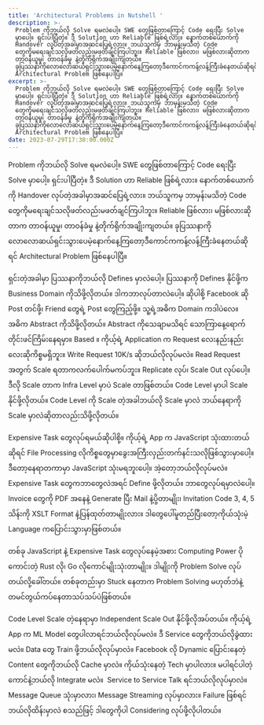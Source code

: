 ```yaml
---
title: 'Architectural Problems in Nutshell '
description: >-
  Problem ကိုဘယ်လို Solve ရမလဲပေါ့။ SWE တွေဖြစ်တာကြောင့် Code ရေးပြီး Solve
  မှာပေါ့။ ရှင်းပါပြီတဲ့။ ဒီ Solution ဟာ Reliable ဖြစ်ရဲ့လား။ နောက်တစ်ယောက်ကို
  Handover လုပ်တဲ့အခါမှာအဆင်ပြေရဲ့လား။ ဘယ်သူကမှ ဘာမှန်းမသိတဲ့ Code
  တွေကိုမရေးချင်သလိုဖတ်လည်းမဖတ်ချင်ကြပါဘူး။ Reliable ဖြစ်လား၊ မဖြစ်လားဆိုတာက
  တာဝန်ယူမှု၊ တာဝန်ခံမှု နဲ့တိုက်ရိုက်အချိုးကျတယ်။
  ခုပြဿနာကိုလောလောဆယ်ရှင်းသွားပေမဲ့နောက်နေ့ကြတော့ဒီကောင်ကကန့်လန့်ကြီးခံနေတယ်ဆိုရင်
  Architectural Problem ဖြစ်နေပါပြီ။
excerpt: >-
  Problem ကိုဘယ်လို Solve ရမလဲပေါ့။ SWE တွေဖြစ်တာကြောင့် Code ရေးပြီး Solve
  မှာပေါ့။ ရှင်းပါပြီတဲ့။ ဒီ Solution ဟာ Reliable ဖြစ်ရဲ့လား။ နောက်တစ်ယောက်ကို
  Handover လုပ်တဲ့အခါမှာအဆင်ပြေရဲ့လား။ ဘယ်သူကမှ ဘာမှန်းမသိတဲ့ Code
  တွေကိုမရေးချင်သလိုဖတ်လည်းမဖတ်ချင်ကြပါဘူး။ Reliable ဖြစ်လား၊ မဖြစ်လားဆိုတာက
  တာဝန်ယူမှု၊ တာဝန်ခံမှု နဲ့တိုက်ရိုက်အချိုးကျတယ်။
  ခုပြဿနာကိုလောလောဆယ်ရှင်းသွားပေမဲ့နောက်နေ့ကြတော့ဒီကောင်ကကန့်လန့်ကြီးခံနေတယ်ဆိုရင်
  Architectural Problem ဖြစ်နေပါပြီ။
date: 2023-07-29T17:30:00.000Z
---
```


Problem ကိုဘယ်လို Solve ရမလဲပေါ့။ SWE တွေဖြစ်တာကြောင့် Code ရေးပြီး Solve မှာပေါ့။ ရှင်းပါပြီတဲ့။ ဒီ Solution ဟာ Reliable ဖြစ်ရဲ့လား။ နောက်တစ်ယောက်ကို Handover လုပ်တဲ့အခါမှာအဆင်ပြေရဲ့လား။ ဘယ်သူကမှ ဘာမှန်းမသိတဲ့ Code တွေကိုမရေးချင်သလိုဖတ်လည်းမဖတ်ချင်ကြပါဘူး။ Reliable ဖြစ်လား၊ မဖြစ်လားဆိုတာက တာဝန်ယူမှု၊ တာဝန်ခံမှု နဲ့တိုက်ရိုက်အချိုးကျတယ်။ ခုပြဿနာကိုလောလောဆယ်ရှင်းသွားပေမဲ့နောက်နေ့ကြတော့ဒီကောင်ကကန့်လန့်ကြီးခံနေတယ်ဆိုရင် Architectural Problem ဖြစ်နေပါပြီ။


ရှင်းတဲ့အခါမှာ ပြဿနာကိုဘယ်လို Defines မှာလဲပေါ့။ ပြဿနာကို Defines နိုင်ဖို့က Business Domain ကိုသိဖို့လိုတယ်။ ဒါကဘာလုပ်တာလဲပေါ့။ ဆိုပါစို့ Facebook ဆို Post တင်ဖို့၊ Friend တွေရဲ့ Post တွေကြည့်ဖို့‌။ သူ့ရဲ့အဓိက Domain ကဒါပဲလေ။ အဓိက Abstract ကိုသိဖို့လိုတယ်။ Abstract ကိုသေချာမသိရင် သောကြာနေ့ရောက်တိုင်းဖင်ကြိမ်းနေရမှာ။ Based ။
ကိုယ့်ရဲ့ Application က Request လေးနည်းနည်းလေးဆိုကိစ္စမရှိဘူး။ Write Request 10K/s ဆိုဘယ်လိုလုပ်မလဲ။ Read Request အတွက် Scale ရတာကလက်ပေါက်မကပ်ဘူး။ Replicate လုပ်၊ Scale Out လုပ်ပေါ့။ ဒီလို Scale တာက Infra Level မှာပဲ Scale တာဖြစ်တယ်။ Code Level မှာပါ Scale နိုင်ဖို့လိုတယ်။ Code Level ကို Scale တဲ့အခါဘယ်လို Scale မှာလဲ ဘယ်နေရာကို Scale မှာလဲဆိုတာလည်းသိဖို့လိုတယ်။


Expensive Task တွေလုပ်ရမယ်ဆိုပါစို့။ ကိုယ့်ရဲ့ App က JavaScript သုံးထားတယ်ဆိုရင် File Processing လိုကိစ္စတွေမှာခွေးအကြီးလှည်းတက်နင်းသလိုဖြစ်သွားမှာပေါ့။ ဒီတော့နေရာတကာမှာ JavaScript သုံးမရဘူးပေါ့။ အဲ့တော့ဘယ်လိုလုပ်မလဲ။ Expensive Task တွေကဘာတွေလဲအရင် Define ဖို့လိုတယ်။ ဘာတွေလုပ်ရမှာလဲပေါ့။ Invoice တွေကို PDF အနေနဲ့ Generate ပြီး Mail နဲ့ပို့တာမျိုး၊ Invitation Code 3, 4, 5 သိန်းကို XSLT Format နဲ့ပြန်ထုတ်တာမျိုးလား။ ဒါတွေပေါ်မူတည်ပြီးတော့ကိုယ်သုံးမဲ့ Language ကပြောင်းသွားမှာဖြစ်တယ်။


တစ်ခု JavaScript နဲ့ Expensive Task တွေလုပ်နေမဲ့အစား Computing Power ပိုကောင်းတဲ့ Rust လို၊ Go လိုကောင်မျိုးသုံးတာမျိုး။ ဒါမျိုးကို  Problem Solve လုပ်တယ်လို့ခေါ်တယ်။ တစ်ခုတည်းမှာ Stuck နေတာက Problem Solving မဟုတ်ဘဲနဲ့ တမင်တွယ်ကပ်နေတာသပ်သပ်ပဲဖြစ်တယ်။


Code Level Scale တဲ့နေရာမှာ Independent Scale Out နိုင်ဖို့လိုအပ်တယ်။ ကိုယ့်ရဲ့ App က ML Model တွေပါလာရင်ဘယ်လိုလုပ်မလဲ။ ဒီ Service တွေကိုဘယ်လိုခွဲထားမလဲ။ Data တွေ Train ဖို့ဘယ်လိုလုပ်မှာလဲ။ Facebook လို Dynamic ပြောင်းနေတဲ့ Content တွေကိုဘယ်လို Cache မှာလဲ။ ကိုယ်သုံးနေတဲ့ Tech မှာပါလား။ မပါရင်ပါတဲ့ကောင်နဲ့ဘယ်လို Integrate မလဲ။
‌
Service to Service Talk ရင်ဘယ်လိုလုပ်မှာလဲ။ Message Queue သုံးမှာလား၊ Message Streaming လုပ်မှာလား။ Failure ဖြစ်ရင်ဘယ်လိုထိန်းမှာလဲ စသည်ဖြင့် ဒါတွေကိုပါ Considering လုပ်ဖို့လိုပါတယ်။
